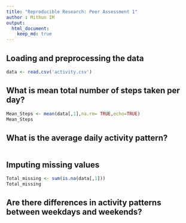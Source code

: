 ```yaml
---
title: "Reproducible Research: Peer Assessment 1"
author : Mithun IM
output: 
  html_document:
    keep_md: true
---
```



## Loading and preprocessing the data

```r
data <- read.csv('activity.csv')

```

## What is mean total number of steps taken per day?

```r
Mean_Steps <- mean(data[,1],na.rm= TRUE,echo=TRUE)
Mean_Steps
```
## What is the average daily activity pattern?

```r

```

## Imputing missing values
```r
Total_missing <- sum(is.na(data[,1]))
Total_missing
```
## Are there differences in activity patterns between weekdays and weekends?
